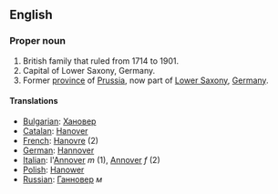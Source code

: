 ==English==

===Proper noun===

#British family that ruled from 1714 to 1901.
#Capital of Lower Saxony, Germany.
#Former [[province]] of [[Prussia]], now part of [[Lower Saxony]], [[Germany]].

====Translations====
*[[Bulgarian]]: [[Хановер]]
*[[Catalan]]: [[Hanover]]
*[[French]]: [[Hanovre]] (2)
*[[German]]: [[Hannover]]
*[[Italian]]: l'[[Annover]] ''m'' (1), [[Annover]] ''f'' (2)
*[[Polish]]: [[Hanower]]
*[[Russian]]: [[Ганновер]] ''м''